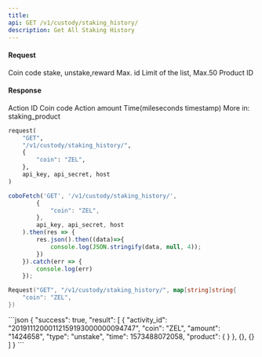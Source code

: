 ```yaml
---
title: 
api: GET /v1/custody/staking_history/ 
description: Get All Staking History 
---
```

#### Request 

<ParamField body="coin" type="String" >Coin code</ParamField> 
<ParamField body="type" type="String" >stake, unstake,reward</ParamField> 
<ParamField body="max_id" type="String" >Max. id</ParamField> 
<ParamField body="limit" type="String" >Limit of the list, Max.50</ParamField> 
<ParamField body="product_id" type="Int" >Product ID</ParamField> 

#### Response 

<ResponseField name="id" type="String" >Action ID</ResponseField> 
<ResponseField name="coin" type="String" >Coin code</ResponseField> 
<ResponseField name="amount" type="String" >Action amount</ResponseField> 
<ResponseField name="time" type="Int" >Time(mileseconds timestamp)</ResponseField> 
<ResponseField name="product" type="Dict" >More in: staking_product</ResponseField> 
<RequestExample>
```python Python
request(
    "GET",
    "/v1/custody/staking_history/",
    {
        "coin": "ZEL",
    },
    api_key, api_secret, host
)
```
```javascript Javascript
coboFetch('GET', '/v1/custody/staking_history/',
        {
            "coin": "ZEL",
        },
        api_key, api_secret, host
    ).then(res => {
        res.json().then((data)=>{
            console.log(JSON.stringify(data, null, 4));
        })
    }).catch(err => {
        console.log(err)
    });
```
```go Go
Request("GET", "/v1/custody/staking_history/", map[string]string{
    "coin": "ZEL",
})
```
</RequestExample>

<ResponseExample>
```json
{
  "success": true,
  "result": [
    {
      "activity_id": "20191112000112159193000000094747",
      "coin": "ZEL",
      "amount": "1424658",
      "type": "unstake",
      "time": 1573488072058,
      "product": {
      }
    },
    {},
    {}
  ]
}
```
</ResponseExample>
